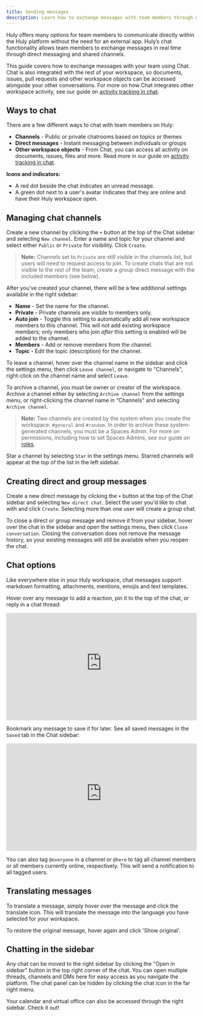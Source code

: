 ```yaml
---
title: Sending messages
description: Learn how to exchange messages with team members through direct messages, group chats and channels.
---
```



<YouTube id='I_ABiXcgMNw' posterQuality='max' />

Huly offers many options for team members to communicate directly within the Huly platform without the need for an external app. Huly’s chat functionality allows team members to exchange messages in real time through direct messaging and shared channels. 

This guide covers how to exchange messages with your team using Chat. Chat is also integrated with the rest of your workspace, so documents, issues, pull requests and other workspace objects can be accessed alongside your other conversations. For more on how Chat integrates other workspace activity, see our guide on [activity tracking in chat](/communication/chat-activity).

## Ways to chat

There are a few different ways to chat with team members on Huly:
* **Channels** - Public or private chatrooms based on topics or themes
* **Direct messages** - Instant messaging between individuals or groups
* **Other workspace objects** - From Chat, you can access all activity on documents, issues, files and more. Read more in our guide on [activity tracking in chat](/communication/chat-activity).

**Icons and indicators:**
* A red dot beside the chat indicates an unread message.
* A green dot next to a user's avatar indicates that they are online and have their Huly workspace open.

## Managing chat channels

Create a new channel by clicking the `+` button at the top of the Chat sidebar and selecting `New channel`. Enter a name and topic for your channel and select either `Public` or `Private` for visibility. Click `Create`.

> **Note:** Channels set to `Private` are still visible in the channels list, but users will need to request access to join. To create chats that are not visible to the rest of the team, create a group direct message with the included members (see below).

After you've created your channel, there will be a few additional settings available in the right sidebar:

* **Name** - Set the name for the channel.
* **Private** - Private channels are visible to members only.
* **Auto join** - Toggle this setting to automatically add all new workspace members to this channel. This will not add existing workspace members; only members who join _after_ this setting is enabled will be added to the channel.
* **Members** - Add or remove members from the channel.
* **Topic** - Edit the topic (description) for the channel.

To leave a channel, hover over the channel name in the sidebar and click the settings menu, then click `Leave channel`, or navigate to "Channels", right-click on the channel name and select `Leave`.

To archive a channel, you must be owner or creator of the workspace. Archive a channel either by selecting `Archive channel` from the settings menu, or right-clicking the channel name in "Channels" and selecting `Archive channel`.

> **Note:** Two channels are created by the system when you create the workspace: `#general` and `#random`. In order to archive these system-generated channels, you must be a Spaces Admin. For more on permissions, including how to set Spaces Admins, see our guide on [roles](/advanced-settings/roles).

Star a channel by selecting `Star` in the settings menu. Starred channels will appear at the top of the list in the left sidebar.

## Creating direct and group messages

Create a new direct message by clicking the `+` button at the top of the Chat sidebar and selecting `New direct chat`. Select the user you'd like to chat with and click `Create`. Selecting more than one user will create a group chat.

To close a direct or group message and remove it from your sidebar, hover over the chat in the sidebar and open the settings menu, then click `Close conversation`. Closing the conversation does not remove the message history, so your existing messages will still be available when you reopen the chat.

## Chat options

Like everywhere else in your Huly workspace, chat messages support markdown formatting, attachments, mentions, emojis and text templates. 

Hover over any message to add a reaction, pin it to the top of the chat, or reply in a chat thread:

<div style="position: relative; padding-top: 56.25%;">
  <iframe
    src="https://customer-davn16od7sue0s1k.cloudflarestream.com/fa5b5d15be59fd1a286bd6ffd68f4847/iframe?poster=https%3A%2F%2Fcustomer-davn16od7sue0s1k.cloudflarestream.com%2Ffa5b5d15be59fd1a286bd6ffd68f4847%2Fthumbnails%2Fthumbnail.jpg%3Ftime%3D%26height%3D600"
    loading="lazy"
    style="border: none; position: absolute; top: 0; left: 0; height: 100%; width: 100%;"
    allow="accelerometer; gyroscope; autoplay; encrypted-media; picture-in-picture;"
    allowfullscreen="true"
  ></iframe>
</div>

Bookmark any message to save it for later. See all saved messages in the `Saved` tab in the Chat sidebar:

<div style="position: relative; padding-top: 56.25%;">
  <iframe
    src="https://customer-davn16od7sue0s1k.cloudflarestream.com/fd945e137ccc1b348de4c5872c6a5109/iframe?poster=https%3A%2F%2Fcustomer-davn16od7sue0s1k.cloudflarestream.com%2Ffd945e137ccc1b348de4c5872c6a5109%2Fthumbnails%2Fthumbnail.jpg%3Ftime%3D%26height%3D600"
    loading="lazy"
    style="border: none; position: absolute; top: 0; left: 0; height: 100%; width: 100%;"
    allow="accelerometer; gyroscope; autoplay; encrypted-media; picture-in-picture;"
    allowfullscreen="true"
  ></iframe>
</div>

You can also tag `@everyone` in a channel or `@here` to tag all channel members or all members currently online, respectively. This will send a notification to all tagged users.

## Translating messages

To translate a message, simply hover over the message and click the translate icon. This will translate the message into the language you have selected for your workspace.

To restore the original message, hover again and click 'Show original'.

## Chatting in the sidebar

Any chat can be moved to the right sidebar by clicking the "Open in sidebar" button in the top right corner of the chat. You can open multiple threads, channels and DMs here for easy access as you navigate the platform. The chat panel can be hidden by clicking the chat icon in the far right menu.

Your calendar and virtual office can also be accessed through the right sidebar. Check it out!

<YouTube id="u80x-5HGmiY" posterQuality="max" />